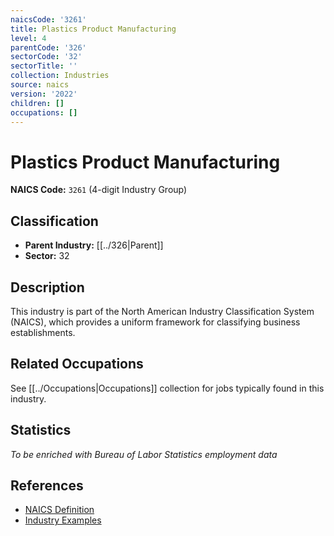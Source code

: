 ```yaml
---
naicsCode: '3261'
title: Plastics Product Manufacturing
level: 4
parentCode: '326'
sectorCode: '32'
sectorTitle: ''
collection: Industries
source: naics
version: '2022'
children: []
occupations: []
---
```

# Plastics Product Manufacturing

**NAICS Code:** `3261` (4-digit Industry Group)

## Classification

- **Parent Industry:** [[../326|Parent]]
- **Sector:** 32

## Description

This industry is part of the North American Industry Classification System (NAICS), which provides a uniform framework for classifying business establishments.

## Related Occupations

See [[../Occupations|Occupations]] collection for jobs typically found in this industry.

## Statistics

*To be enriched with Bureau of Labor Statistics employment data*

## References

- [NAICS Definition](https://www.census.gov/naics/)
- [Industry Examples](https://www.census.gov/naics/2022NAICS/)
